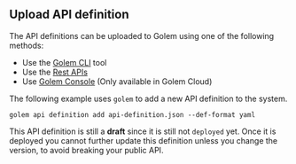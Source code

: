 ## Upload API definition

The API definitions can be uploaded to Golem using one of the following methods:

- Use the [Golem CLI](/cli) tool
- Use the [Rest APIs](/rest-api)
- Use [Golem Console](https://console.golem.cloud/) (Only available in Golem Cloud)

The following example uses `golem` to add a new API definition to the system.

```shell copy
golem api definition add api-definition.json --def-format yaml
```

This API definition is still a **draft** since it is still not `deployed` yet.
Once it is deployed you cannot further update this definition unless you change the version, to avoid breaking your public API.
